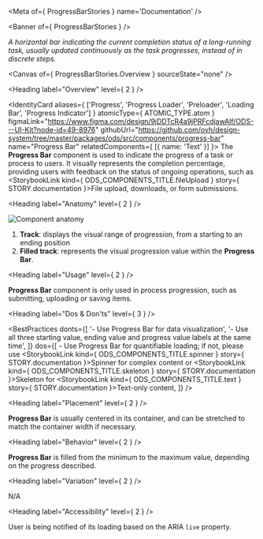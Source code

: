 
<Meta of={ ProgressBarStories } name='Documentation' />

<Banner of={ ProgressBarStories } />

_A horizontal bar indicating the current completion status of a long-running task, usually updated continuously as the task progresses, instead of in discrete steps._

<Canvas of={ ProgressBarStories.Overview } sourceState="none" />

<Heading label="Overview" level={ 2 } />

<IdentityCard aliases={ ['Progress', 'Progress Loader', 'Preloader', 'Loading Bar', 'Progress Indicator'] }
              atomicType={ ATOMIC_TYPE.atom }
              figmaLink="https://www.figma.com/design/9jDDTcR4a9jPRFcdjawAlf/ODS---UI-Kit?node-id=49-8976"
              githubUrl="https://github.com/ovh/design-system/tree/master/packages/ods/src/components/progress-bar"
              name="Progress Bar"
              relatedComponents={ [{ name: 'Text' }] }>
  The **Progress Bar** component is used to indicate the progress of a task or process to users. It visually
  represents the completion percentage, providing users with feedback on the status of ongoing operations, such as
  <StorybookLink kind={ ODS_COMPONENTS_TITLE.fileUpload } story={ STORY.documentation }>File upload</StorybookLink>, downloads, or form submissions.
</IdentityCard>

<Heading label="Anatomy" level={ 2 } />

![Component anatomy](components/progress-bar/anatomy.png "Component anatomy")

1. **Track**: displays the visual range of progression, from a starting to an ending position
2. **Filled track**: represents the visual progression value within the **Progress Bar**.

<Heading label="Usage" level={ 2 } />

**Progress Bar** component is only used in process progression, such as submitting, uploading or saving items.

<Heading label="Dos & Don'ts" level={ 3 } />

<BestPractices
  donts={[
    '- Use Progress Bar for data visualization',
    '- Use all three starting value, ending value and progress value labels at the same time',
  ]}
  dos={[
    <span>- Use Progress Bar for quantifiable loading; if not, please use <StorybookLink kind={ ODS_COMPONENTS_TITLE.spinner } story={ STORY.documentation }>Spinner</StorybookLink> for complex content or <StorybookLink kind={ ODS_COMPONENTS_TITLE.skeleton } story={ STORY.documentation }>Skeleton</StorybookLink> for <StorybookLink kind={ ODS_COMPONENTS_TITLE.text } story={ STORY.documentation }>Text</StorybookLink>-only content</span>,
  ]}
/>

<Heading label="Placement" level={ 2 } />

**Progress Bar** is usually centered in its container, and can be stretched to match the container width if necessary.

<Heading label="Behavior" level={ 2 } />

**Progress Bar** is filled from the minimum to the maximum value, depending on the progress described.

<Heading label="Variation" level={ 2 } />

N/A

<Heading label="Accessibility" level={ 2 } />

User is being notified of its loading based on the ARIA `live` property.
